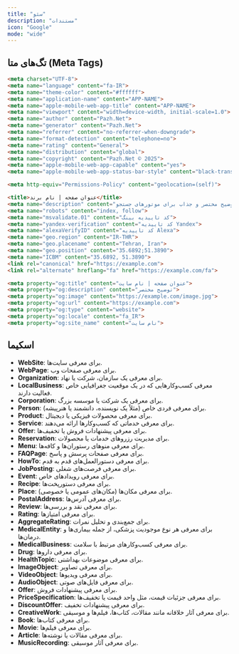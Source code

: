 ```yaml
---
title: "سئو"
description: "مستندات"
icon: "Google"
mode: "wide"
---
```


## تگ‌های متا (Meta Tags)

<CodeGroup>

```html Meta Tags
<meta charset="UTF-8">
<meta name="language" content="fa-IR">
<meta name="theme-color" content="#ffffff">
<meta name="application-name" content="APP-NAME">
<meta name="apple-mobile-web-app-title" content="APP-NAME">
<meta name="viewport" content="width=device-width, initial-scale=1.0">
<meta name="author" content="Pazh.Net">
<meta name="generator" content="Pazh.Net">
<meta name="referrer" content="no-referrer-when-downgrade">
<meta name="format-detection" content="telephone=no">
<meta name="rating" content="General">
<meta name="distribution" content="global">
<meta name="copyright" content="Pazh.Net © 2025">
<meta name="apple-mobile-web-app-capable" content="yes">
<meta name="apple-mobile-web-app-status-bar-style" content="black-translucent">

<meta http-equiv="Permissions-Policy" content="geolocation=(self)">

<title>عنوان صفحه | نام برند</title>
<meta name="description" content="توضیح مختصر و جذاب برای موتورهای جستجو.">
<meta name="robots" content="index, follow">
<meta name="msvalidate.01" content="کد تاییدیه بینگ">
<meta name="yandex-verification" content="کد تاییدیه Yandex">
<meta name="alexaVerifyID" content="کد تاییدیه Alexa">
<meta name="geo.region" content="IR-THR">
<meta name="geo.placename" content="Tehran, Iran">
<meta name="geo.position" content="35.6892;51.3890">
<meta name="ICBM" content="35.6892, 51.3890">
<link rel="canonical" href="https://example.com">
<link rel="alternate" hreflang="fa" href="https://example.com/fa">

<meta property="og:title" content="عنوان صفحه | نام سایت">
<meta property="og:description" content="توضیح مختصر">
<meta property="og:image" content="https://example.com/image.jpg">
<meta property="og:url" content="https://example.com">
<meta property="og:type" content="website">
<meta property="og:locale" content="fa_IR">
<meta property="og:site_name" content="نام سایت">
```

</CodeGroup>

## اسکیما

- **WebSite**: برای معرفی سایت‌ها.
- **WebPage**: برای معرفی صفحات وب.
- **Organization**: برای معرفی یک سازمان، شرکت یا نهاد.
- **LocalBusiness**: معرفی کسب‌وکارهایی که در یک موقعیت جغرافیایی خاص فعالیت دارند.
- **Corporation**: برای معرفی یک شرکت یا موسسه بزرگ.
- **Person**: برای معرفی فردی خاص (مثلاً یک نویسنده، دانشمند یا هنرپیشه).
- **Product**: برای معرفی محصولات فیزیکی یا دیجیتال.
- **Service**: برای معرفی خدماتی که کسب‌وکارها ارائه می‌دهند.
- **Offer**: برای معرفی پیشنهادات فروش یا تخفیف‌ها.
- **Reservation**: برای مدیریت رزروهای خدمات یا محصولات.
- **Menu**: برای معرفی منوهای رستوران‌ها و کافه‌ها.
- **FAQPage**: برای معرفی صفحات پرسش و پاسخ.
- **HowTo**: برای معرفی دستورالعمل‌های قدم به قدم.
- **JobPosting**: برای معرفی فرصت‌های شغلی.
- **Event**: برای معرفی رویدادهای خاص.
- **Recipe**: برای معرفی دستورپخت‌ها.
- **Place**: برای معرفی مکان‌ها (مکان‌های عمومی یا خصوصی).
- **PostalAddress**: برای معرفی آدرس‌ها.
- **Review**: برای معرفی نقد و بررسی‌ها.
- **Rating**: برای معرفی امتیازها.
- **AggregateRating**: برای جمع‌بندی و تحلیل نمرات.
- **MedicalEntity**: برای معرفی هر نوع موجودیت پزشکی، از جمله بیماری‌ها و درمان‌ها.
- **MedicalBusiness**: برای معرفی کسب‌وکارهای مرتبط با سلامت.
- **Drug**: برای معرفی داروها.
- **HealthTopic**: برای معرفی موضوعات بهداشتی.
- **ImageObject**: برای معرفی تصاویر.
- **VideoObject**: برای معرفی ویدیوها.
- **AudioObject**: برای معرفی فایل‌های صوتی.
- **Offer**: برای معرفی پیشنهادات فروش.
- **PriceSpecification**: برای معرفی جزئیات قیمت، مثل واحد قیمت یا تخفیف‌ها.
- **DiscountOffer**: برای معرفی پیشنهادات تخفیف.
- **CreativeWork**: برای معرفی آثار خلاقانه مانند مقالات، کتاب‌ها، فیلم‌ها و موسیقی.
- **Book**: برای معرفی کتاب‌ها.
- **Movie**: برای معرفی فیلم‌ها.
- **Article**: برای معرفی مقالات یا نوشته‌ها.
- **MusicRecording**: برای معرفی آثار موسیقی.